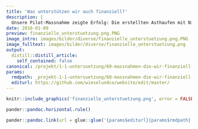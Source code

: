 ```yaml
---
title: 'Was unterstützen wir auch finanziell?'
description: |
  Unsere Pilot-Massnahme zeigte Erfolg: Die erstellten Asthaufen mit Nistkammer wurden sogleich vom Iltis und dem Hermelin regelmässig besucht! Erstellt wurden sie gemäss dieser Bauanleitung und sind so zweckmässig und anrechenbar nach unserem Bonus-System. Eine solche Struktur kann auch maschinell erstellt werden; wichtig sind letztlich Schutz, Trockenheit und beständiger Hohlraum! Für die kommenden Jahre wollen wir die nützlichen Kleinraubiere mit fünf ausgewählten Massnahmen-Typen fördern. Können solche Elemente auf ihrem Land realisiert werden? Wir unterstützen Sie beratend, tatkräftig und finanziell! Übersicht zu unterstützten Massnahmen mit Rechnungsbeispiel
date: 2016-01-09
preview: finanzielle_unterstuetzung.png.PNG
image_intro: images/bilder/diverse/finanzielle_unterstuetzung.png.PNG
image_fulltext: images/bilder/diverse/finanzielle_unterstuetzung.png
output:
  distill::distill_article:
    self_contained: false
canonical: /projekt/1-1-untersuetzung/60-massnahmen-die-wir-finanziell-unterstuetzen
params:
  rmdpath: _projekt-1-1-untersuetzung/60-massnahmen-die-wir-finanziell-unterst/60-massnahmen-die-wir-finanziell-unterst.Rmd
  editurl: https://github.com/wieselundco/website/edit/master/
---
```



```r
knitr::include_graphics('finanzielle_unterstuetzung.png', error = FALSE) #images/bilder/diverse/finanzielle_unterstuetzung.png
```



```r
pander::pandoc.horizontal.rule()

pander::pandoc.link(url = glue::glue('{params$editurl}{params$rmdpath}'),text = 'Artikel bearbeiten')
```

<!--http://wieselundco.ch/projekt/1-1-untersuetzung/60-massnahmen-die-wir-finanziell-unterstuetzen-->
